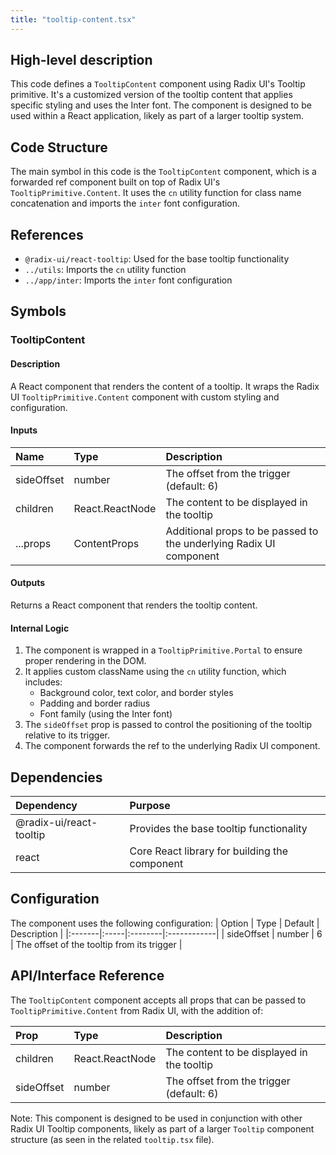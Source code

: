 ```yaml
---
title: "tooltip-content.tsx"
---
```


## High-level description
This code defines a `TooltipContent` component using Radix UI's Tooltip primitive. It's a customized version of the tooltip content that applies specific styling and uses the Inter font. The component is designed to be used within a React application, likely as part of a larger tooltip system.

## Code Structure
The main symbol in this code is the `TooltipContent` component, which is a forwarded ref component built on top of Radix UI's `TooltipPrimitive.Content`. It uses the `cn` utility function for class name concatenation and imports the `inter` font configuration.

## References
- `@radix-ui/react-tooltip`: Used for the base tooltip functionality
- `../utils`: Imports the `cn` utility function
- `../app/inter`: Imports the `inter` font configuration

## Symbols

### TooltipContent
#### Description
A React component that renders the content of a tooltip. It wraps the Radix UI `TooltipPrimitive.Content` component with custom styling and configuration.

#### Inputs
| Name | Type | Description |
|:-----|:-----|:------------|
| sideOffset | number | The offset from the trigger (default: 6) |
| children | React.ReactNode | The content to be displayed in the tooltip |
| ...props | ContentProps | Additional props to be passed to the underlying Radix UI component |

#### Outputs
Returns a React component that renders the tooltip content.

#### Internal Logic
1. The component is wrapped in a `TooltipPrimitive.Portal` to ensure proper rendering in the DOM.
2. It applies custom className using the `cn` utility function, which includes:
   - Background color, text color, and border styles
   - Padding and border radius
   - Font family (using the Inter font)
3. The `sideOffset` prop is passed to control the positioning of the tooltip relative to its trigger.
4. The component forwards the ref to the underlying Radix UI component.

## Dependencies
| Dependency | Purpose |
|:-----------|:--------|
| @radix-ui/react-tooltip | Provides the base tooltip functionality |
| react | Core React library for building the component |

## Configuration
The component uses the following configuration:
| Option | Type | Default | Description |
|:-------|:-----|:--------|:------------|
| sideOffset | number | 6 | The offset of the tooltip from its trigger |

## API/Interface Reference
The `TooltipContent` component accepts all props that can be passed to `TooltipPrimitive.Content` from Radix UI, with the addition of:

| Prop | Type | Description |
|:-----|:-----|:------------|
| children | React.ReactNode | The content to be displayed in the tooltip |
| sideOffset | number | The offset from the trigger (default: 6) |

Note: This component is designed to be used in conjunction with other Radix UI Tooltip components, likely as part of a larger `Tooltip` component structure (as seen in the related `tooltip.tsx` file).
